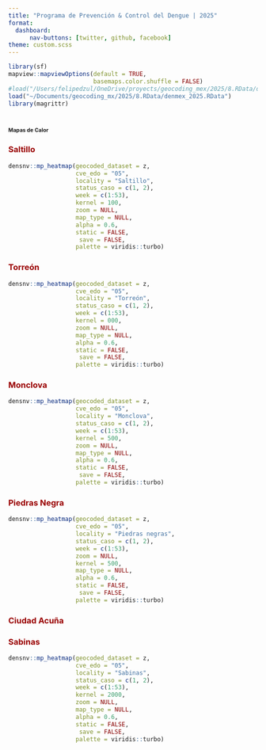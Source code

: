 ```yaml
---
title: "Programa de Prevención & Control del Dengue | 2025"
format: 
  dashboard:
      nav-buttons: [twitter, github, facebook]
theme: custom.scss
---
```


```r
library(sf)
mapview::mapviewOptions(default = TRUE,
                        basemaps.color.shuffle = FALSE)
#load("/Users/felipedzul/OneDrive/proyects/geocoding_mex/2025/8.RData/denmex_2025.RData")
load("~/Documents/geocoding_mx/2025/8.RData/denmex_2025.RData")
library(magrittr)
```


# [**Mapas de Calor**]{style="font-size:8pt"}

::: panel-tabset

### [**Saltillo**]{style="color:#990000"}
```r
densnv::mp_heatmap(geocoded_dataset = z,
                   cve_edo = "05",
                   locality = "Saltillo",
                   status_caso = c(1, 2),
                   week = c(1:53),
                   kernel = 100,
                   zoom = NULL,
                   map_type = NULL,
                   alpha = 0.6,
                   static = FALSE,
                    save = FALSE,
                   palette = viridis::turbo)
```


### [**Torreón**]{style="color:#990000"}
```r
densnv::mp_heatmap(geocoded_dataset = z,
                   cve_edo = "05",
                   locality = "Torreón",
                   status_caso = c(1, 2),
                   week = c(1:53),
                   kernel = 000,
                   zoom = NULL,
                   map_type = NULL,
                   alpha = 0.6,
                   static = FALSE,
                    save = FALSE,
                   palette = viridis::turbo)
```


### [**Monclova**]{style="color:#990000"}
```r
densnv::mp_heatmap(geocoded_dataset = z,
                   cve_edo = "05",
                   locality = "Monclova",
                   status_caso = c(1, 2),
                   week = c(1:53),
                   kernel = 500,
                   zoom = NULL,
                   map_type = NULL,
                   alpha = 0.6,
                   static = FALSE,
                    save = FALSE,
                   palette = viridis::turbo)
```


### [**Piedras Negra**]{style="color:#990000"}
```r
densnv::mp_heatmap(geocoded_dataset = z,
                   cve_edo = "05",
                   locality = "Piedras negras",
                   status_caso = c(1, 2),
                   week = c(1:53),
                   zoom = NULL,
                   kernel = 500,
                   map_type = NULL,
                   alpha = 0.6,
                   static = FALSE,
                    save = FALSE,
                   palette = viridis::turbo)
```


### [**Ciudad Acuña**]{style="color:#990000"}


### [**Sabinas**]{style="color:#990000"}
```r
densnv::mp_heatmap(geocoded_dataset = z,
                   cve_edo = "05",
                   locality = "Sabinas",
                   status_caso = c(1, 2),
                   week = c(1:53),
                   kernel = 2000,
                   zoom = NULL,
                   map_type = NULL,
                   alpha = 0.6,
                   static = FALSE,
                    save = FALSE,
                   palette = viridis::turbo)
```


:::